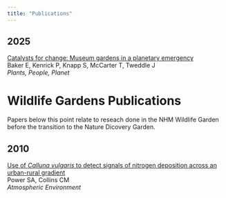 ```yaml
---
title: "Publications"
---
```


## 2025

[Catalysts for change: Museum gardens in a planetary emergency](https://nph.onlinelibrary.wiley.com/doi/full/10.1002/ppp3.70100)
<br>Baker E, Kenrick P, Knapp S, McCarter T, Tweddle J
<br>*Plants, People, Planet*

# Wildlife Gardens Publications

Papers below this point relate to reseach done in the NHM Wildlife Garden before the transition to the Nature Dicovery Garden.

## 2010

[Use of *Calluna vulgaris* to detect signals of nitrogen deposition across
an urban-rural gradient](https://doi.org/10.1016/j.atmosenv.2010.01.034)
<br>Power SA, Collins CM
<br>*Atmospheric Environment*

